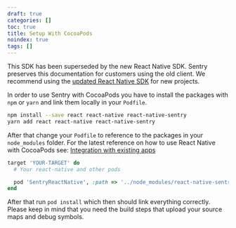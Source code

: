 ```yaml
---
draft: true
categories: []
toc: true
title: Setup With CocoaPods
noindex: true
tags: []
---
```


<Alert level="warning" title="Note">

This SDK has been superseded by the new React Native SDK. Sentry preserves this documentation for customers using the old client. We recommend using the [updated React Native SDK](/platforms/react-native/) for new projects.

</Alert>

In order to use Sentry with CocoaPods you have to install the packages with `npm` or `yarn` and link them locally in your `Podfile`.

```bash
npm install --save react react-native react-native-sentry
yarn add react react-native react-native-sentry
```

After that change your `Podfile` to reference to the packages in your `node_modules` folder. For the latest reference on how to use React Native with CocoaPods see: [Integration with existing apps](https://facebook.github.io/react-native/docs/integration-with-existing-apps.html#configuring-cocoapods-dependencies)

```ruby
target 'YOUR-TARGET' do
  # Your react-native and other pods

  pod 'SentryReactNative', :path => '../node_modules/react-native-sentry/SentryReactNative.podspec' # or your path to node_modules
end
```

After that run `pod install` which then should link everything correctly. Please keep in mind that you need the build steps that upload your source maps and debug symbols.
